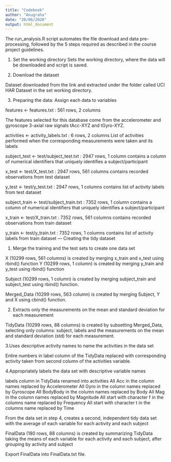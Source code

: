 ```yaml
---
title: "Codebook"
author: "Anugraha"
date: "20/06/2020"
output: html_document
---
```


The run_analysis.R script automates the file download and data pre-processing, followed by the 5 steps required as described in the course project guidelines.

1. Set the working directory 
Sets the working directory, where the data will be downloaded and script is saved.

2. Download the dataset

Dataset downloaded from the link and extracted under the folder called UCI HAR Dataset in the set working directory.

3. Preparing the data: Assign each data to variables

features <- features.txt : 561 rows, 2 columns

The features selected for this database come from the accelerometer and gyroscope 3-axial raw signals tAcc-XYZ and tGyro-XYZ.

activities <- activity_labels.txt : 6 rows, 2 columns
List of activities performed when the corresponding measurements were taken and its labels

subject_test <- test/subject_test.txt : 2947 rows, 1 column
contains a column of numerical identifiers that uniquely identifies a subject/participant

x_test <- test/X_test.txt : 2947 rows, 561 columns
contains recorded observations from test dataset

y_test <- test/y_test.txt : 2947 rows, 1 columns
contains list of activity labels from test dataset

subject_train <- test/subject_train.txt : 7352 rows, 1 column
contains a column of numerical identifiers that uniquely identifies a subject/participant

x_train <- test/X_train.txt : 7352 rows, 561 columns
contains recorded observations from train dataset

y_train <- test/y_train.txt : 7352 rows, 1 columns
contains list of activity labels from train dataset
---
Creating the tidy dataset

1. Merge the training and the test sets to create one data set

X (10299 rows, 561 columns) is created by merging x_train and x_test using rbind() function
Y (10299 rows, 1 column) is created by merging y_train and y_test using rbind() function

Subject (10299 rows, 1 column) is created by merging subject_train and subject_test using rbind() function.

Merged_Data (10299 rows, 563 column) is created by merging Subject, Y and X using cbind() function.

2. Extracts only the measurements on the mean and standard deviation for each measurement

TidyData (10299 rows, 88 columns) is created by subsetting Merged_Data, selecting only columns: subject, labels and the measurements on the mean and standard deviation (std) for each measurement.

3.Uses descriptive activity names to name the activities in the data set

Entire numbers in label column of the TidyData replaced with corresponding activity taken from second column of the activities variable.

4.Appropriately labels the data set with descriptive variable names

labels column in TidyData renamed into activities
All Acc in the column names replaced by Accelerometer
All Gyro in the column names replaced by Gyroscope
All BodyBody in the column names replaced by Body
All Mag in the column names replaced by Magnitude
All start with character f in the columns name replaced by Frequency
All start with character t in the columns name replaced by Time

From the data set in step 4, creates a second, independent tidy data set with the average of each variable for each activity and each subject

FinalData (180 rows, 88 columns) is created by summarizing TidyData taking the means of each variable for each activity and each subject, after grouping by activity and subject

Export FinalData into FinalData.txt file.


